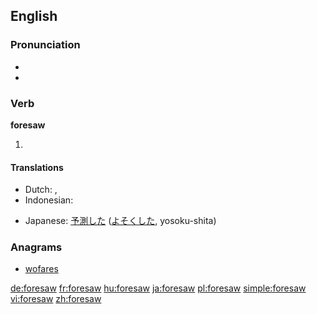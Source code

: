 ==English==

===Pronunciation===
* {{IPA|/foɻˈsɑʊ/}}
* {{audio|en-us-foresaw.ogg|Audio (US)}}

===Verb===
'''foresaw'''

# {{simple past of|foresee}}

====Translations====
{{trans-top|simple past of "to foresee"}}
* Dutch: {{t-|nl|voorzag}}, {{t-|nl|voorzagen}}
* Indonesian: {{t-|id|kira|alt=memperkirakan|xs=Indonesian}}
{{trans-mid}}
* Japanese: [[予測]]した ([[よそく]]した, yosoku-shita)
{{trans-bottom}}

===Anagrams===
* [[wofares#English|wofares]]

[[de:foresaw]]
[[fr:foresaw]]
[[hu:foresaw]]
[[ja:foresaw]]
[[pl:foresaw]]
[[simple:foresaw]]
[[vi:foresaw]]
[[zh:foresaw]]